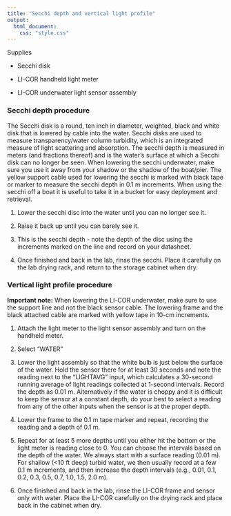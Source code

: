 ```yaml
---
title: "Secchi depth and vertical light profile"
output: 
  html_document:
    css: "style.css"
---
```

Supplies

- Secchi disk

- LI-COR handheld light meter

- LI-COR underwater light sensor assembly

### Secchi depth procedure
The Secchi disk is a round, ten inch in diameter, weighted, black and white disk that is lowered by cable into the water. Secchi disks are used to measure transparency/water column turbidity, which is an integrated measure of light scattering and absorption. The secchi depth is measured in meters (and fractions thereof) and is the water’s surface at which a Secchi disk can no longer be seen. When lowering the secchi underwater, make sure you use it away from your shadow or the shadow of the boat/pier. The yellow support cable used for lowering the secchi is marked with black tape or marker to measure the secchi depth in 0.1 m increments. When using the secchi off a boat it is useful to take it in a bucket for easy deployment and retrieval. 

  1. Lower the secchi disc into the water until you can no longer see it.
  
  2. Raise it back up until you can barely see it.
  
  3. This is the secchi depth - note the depth of the disc using the increments marked on the line and record on your datasheet.
  
  4. Once finished and back in the lab, rinse the secchi. Place it carefully on the lab drying rack, and return to the storage cabinet when dry.
  
### Vertical light profile procedure

**Important note:** When lowering the LI-COR underwater, make sure to use the support line and not the black sensor cable. The lowering frame and the black attached cable are marked with yellow tape in 10-cm increments. 

  1. Attach the light meter to the light sensor assembly and turn on the handheld meter.
  
  2. Select “WATER”
  
  3. Lower the light assembly so that the white bulb is just below the surface of the water. Hold the sensor there for at least 30 seconds and note the reading next to the “LIGHTAVG” input, which calculates a 30-second running average of light readings collected at 1-second intervals. Record the depth as 0.01 m. Alternatively if the water is choppy and it is difficult to keep the sensor at a constant depth, do your best to select a reading from any of the other inputs when the sensor is at the proper depth.
  
  4. Lower the frame to the 0.1 m tape marker and repeat, recording the reading and a depth of 0.1 m.
  
  5. Repeat for at least 5 more depths until you either hit the bottom or the light meter is reading close to 0. You can choose the intervals based on the depth of the water. We always start with a surface reading (0.01 m). For shallow (<10 ft deep) turbid water, we then usually record at a few 0.1 m increments, and then increase the depth intervals (e.g., 0.01, 0.1, 0.2, 0.3, 0.5, 0.7, 1.0, 1.5, 2.0 m).
  
  6. Once finished and back in the lab, rinse the LI-COR frame and sensor only with water.  Place the LI-COR carefully on the drying rack and place back in the cabinet when dry.
  
